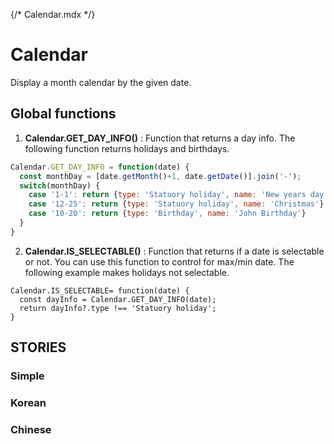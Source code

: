 {/* Calendar.mdx */}


# Calendar 
<style> {`
  .error.required ~ *::after {
    display: block;
    content: 'date is required';
    color: red;
  }
`}</style>

Display a month calendar by the given date.

## Global functions
1. **Calendar.GET_DAY_INFO()** : Function that returns a day info. The following function returns holidays and birthdays.
  ```javascript
  Calendar.GET_DAY_INFO = function(date) {
    const monthDay = [date.getMonth()+1, date.getDate()].join('-');
    switch(monthDay) {
      case '1-1': return {type: 'Statuory holiday', name: 'New years day'}
      case '12-25': return {type: 'Statuory holiday', name: 'Christmas'}
      case '10-20': return {type: 'Birthday', name: 'John Birthday'}
    }
  } 
  ```
2. **Calendar.IS_SELECTABLE()** : Function that returns if a date is selectable or not. 
  You can use this function to control for max/min date. The following example makes holidays not selectable. 
  ```
  Calendar.IS_SELECTABLE= function(date) {
    const dayInfo = Calendar.GET_DAY_INFO(date);
    return dayInfo?.type !== 'Statuory holiday';
  }
  ``` 

<Meta of={CalendarStories} name="Calendar" />

<Canvas of={CalendarStories.Primary} date='2023-12-25'/>

<Controls />

<h2 className="h6 sb-unstyled fw-light">STORIES</h2>

### Simple
<Canvas of={CalendarStories.Simple} />

### Korean
<Canvas of={CalendarStories.Korean} />

### Chinese
<Canvas of={CalendarStories.Chinese} />